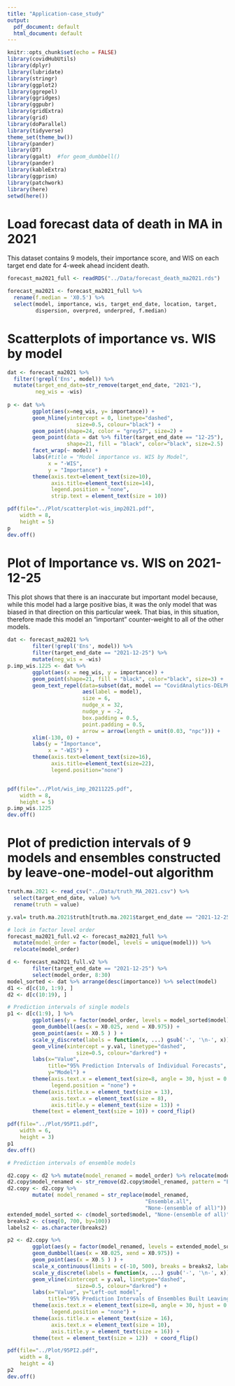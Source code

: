 ```yaml
---
title: "Application-case_study"
output:
  pdf_document: default
  html_document: default
---
```


```r
knitr::opts_chunk$set(echo = FALSE)
library(covidHubUtils)
library(dplyr)
library(lubridate)
library(stringr)
library(ggplot2)
library(ggrepel)
library(ggridges)
library(ggpubr)
library(gridExtra)
library(grid)
library(doParallel)
library(tidyverse)
theme_set(theme_bw())
library(pander)
library(DT)
library(ggalt)  #for geom_dumbbell()
library(pander)
library(kableExtra)
library(ggprism)
library(patchwork)
library(here)
setwd(here())
```

# Load forecast data of death in MA in 2021

This dataset contains 9 models, their importance score, and WIS on each target end date for 4-week ahead incident death.

```r
forecast_ma2021_full <- readRDS("../Data/forecast_death_ma2021.rds")

forecast_ma2021 <- forecast_ma2021_full %>% 
  rename(f.median = 'X0.5') %>% 
  select(model, importance, wis, target_end_date, location, target, 
         dispersion, overpred, underpred, f.median) 
```


# Scatterplots of importance vs. WIS by model

```r
dat <- forecast_ma2021 %>% 
  filter(!grepl('Ens', model)) %>% 
  mutate(target_end_date=str_remove(target_end_date, "2021-"),
         neg_wis = -wis)
        
p <- dat %>% 
        ggplot(aes(x=neg_wis, y= importance)) +
        geom_hline(yintercept = 0, linetype="dashed", 
                      size=0.5, colour="black") +
        geom_point(shape=24, color = "grey57", size=2) +
        geom_point(data = dat %>% filter(target_end_date == "12-25"), 
                   shape=21, fill = "black", color="black", size=2.5)  +
        facet_wrap(~ model) +
        labs(#title = "Model importance vs. WIS by Model",
             x = "-WIS",
             y = "Importance") + 
        theme(axis.text=element_text(size=10),
              axis.title=element_text(size=14),
              legend.position = "none",
              strip.text = element_text(size = 10))

pdf(file="../Plot/scatterplot-wis_imp2021.pdf",
    width = 8,
    height = 5)
p
dev.off()
```


# Plot of Importance vs. WIS on 2021-12-25 
 
This plot shows that there is an inaccurate but important model because, while this model had a large positive bias, it was the only model that was biased in that direction on this particular week.
That bias, in this situation, therefore made this model an “important” counter-weight to all of the other models.

```r
dat <- forecast_ma2021 %>% 
        filter(!grepl('Ens', model)) %>% 
        filter(target_end_date == "2021-12-25") %>% 
        mutate(neg_wis = -wis)
p.imp_wis.1225 <- dat %>% 
        ggplot(aes(x = neg_wis, y = importance)) + 
        geom_point(shape=21, fill = "black", color="black", size=3) + 
        geom_text_repel(data=subset(dat, model == "CovidAnalytics-DELPHI"),
                        aes(label = model),
                        size = 6,
                        nudge_x = 32,
                        nudge_y = -2,
                        box.padding = 0.5,
                        point.padding = 0.5,
                        arrow = arrow(length = unit(0.03, "npc"))) + 
        xlim(-130, 0) + 
        labs(y = "Importance",
             x = "-WIS") + 
        theme(axis.text=element_text(size=16),
              axis.title=element_text(size=22),
              legend.position="none")


pdf(file="../Plot/wis_imp_20211225.pdf",
    width = 8,
    height = 5)
p.imp_wis.1225 
dev.off()
```


# Plot of prediction intervals of 9 models and ensembles constructed by leave-one-model-out algorithm

```r
truth.ma.2021 <- read_csv("../Data/truth_MA_2021.csv") %>% 
  select(target_end_date, value) %>% 
  rename(truth = value)

y.val= truth.ma.2021$truth[truth.ma.2021$target_end_date == "2021-12-25"] 

# lock in factor level order
forecast_ma2021_full.v2 <- forecast_ma2021_full %>% 
  mutate(model_order = factor(model, levels = unique(model))) %>% 
  relocate(model_order)

d <- forecast_ma2021_full.v2 %>% 
        filter(target_end_date == "2021-12-25") %>% 
        select(model_order, 8:30) 
model_sorted <- dat %>% arrange(desc(importance)) %>% select(model)
d1 <- d[c(10, 1:9), ]
d2 <- d[c(10:19), ]

# Prediction intervals of single models
p1 <- d[c(1:9), ] %>%  
        ggplot(aes(y = factor(model_order, levels = model_sorted$model))) + 
        geom_dumbbell(aes(x = X0.025, xend = X0.975)) +
        geom_point(aes(x = X0.5 ) ) + 
        scale_y_discrete(labels = function(x, ...) gsub('-', '\n-', x)) +
        geom_vline(xintercept = y.val, linetype="dashed", 
                      size=0.5, colour="darkred") +
        labs(x="Value",
             title="95% Prediction Intervals of Individual Forecasts", 
             y="Model") + 
        theme(axis.text.x = element_text(size=8, angle = 30, hjust = 0.85),
              legend.position = "none") +
        theme(axis.title.x = element_text(size = 13),
              axis.text.x = element_text(size = 8),
              axis.title.y = element_text(size = 13)) +
        theme(text = element_text(size = 10)) + coord_flip() 

```

```r
pdf(file="../Plot/95PI1.pdf",
    width = 6,
    height = 3)
p1
dev.off()
```

```r
# Prediction intervals of ensemble models

d2.copy <- d2 %>% mutate(model_renamed = model_order) %>% relocate(model_renamed)
d2.copy$model_renamed <- str_remove(d2.copy$model_renamed, pattern = "Ens.wo.")
d2.copy <- d2.copy %>% 
        mutate( model_renamed = str_replace(model_renamed, 
                                            "Ensemble.all", 
                                            "None-(ensemble of all)"))
extended_model_sorted <- c(model_sorted$model, "None-(ensemble of all)")
breaks2 <- c(seq(0, 700, by=100))
labels2 <- as.character(breaks2)

p2 <- d2.copy %>%
        ggplot(aes(y = factor(model_renamed, levels = extended_model_sorted))) +
        geom_dumbbell(aes(x = X0.025, xend = X0.975)) +
        geom_point(aes(x = X0.5 ) ) +
        scale_x_continuous(limits = c(-10, 500), breaks = breaks2, labels = labels2) +
        scale_y_discrete(labels = function(x, ...) gsub('-', '\n-', x)) +
        geom_vline(xintercept = y.val, linetype="dashed", 
                      size=0.5, colour="darkred") +
        labs(x="Value", y="Left-out model", 
             title="95% Prediction Intervals of Ensembles Built Leaving One Model Out") + 
        theme(axis.text.x = element_text(size=8, angle = 30, hjust = 0.85),
              legend.position = "none") +
        theme(axis.title.x = element_text(size = 16),
              axis.text.x = element_text(size = 10),
              axis.title.y = element_text(size = 16)) +
        theme(text = element_text(size = 12))  + coord_flip()   
```


```r
pdf(file="../Plot/95PI2.pdf",
    width = 8,
    height = 4)
p2
dev.off()
```












